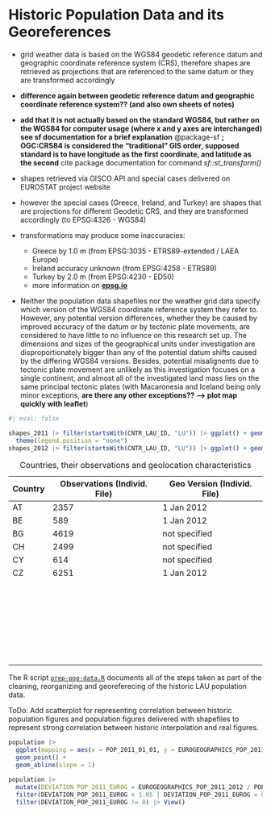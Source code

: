 # Historic Population Data and its Georeferences {#sec-AppxPopData}

-   grid weather data is based on the WGS84 geodetic reference datum and geographic coordinate reference system (CRS), therefore shapes are retrieved as projections that are referenced to the same datum or they are transformed accordingly

-   **difference again between geodetic reference datum and geographic coordinate reference system?? (and also own sheets of notes)**

-   **add that it is not actually based on the standard WGS84, but rather on the WGS84 for computer usage (where x and y axes are interchanged) see sf documentation for a brief explanation** @package-sf **; OGC:CRS84 is considered the "traditional" GIS order, supposed standard is to have longitude as the first coordinate, and latitude as the second** cite package documentation for command *sf::st_transform()*

-   shapes retrieved via GISCO API and special cases delivered on EUROSTAT project website

-   however the special cases (Greece, Ireland, and Turkey) are shapes that are projections for different Geodetic CRS, and they are transformed accordingly (to EPSG:4326 - WGS84)

-   transformations may produce some inaccuracies:

    -   Greece by 1.0 m (from EPSG:3035 - ETRS89-extended / LAEA Europe)
    -   Ireland accuracy unknown (from EPSG:4258 - ETRS89)
    -   Turkey by 2.0 m (from EPSG:4230 - ED50)
    -   more information on [**epsg.io**](epsg.io)

-   Neither the population data shapefiles nor the weather grid data specify which version of the WGS84 coordinate reference system they refer to.
    However, any potential version differences, whether they be caused by improved accuracy of the datum or by tectonic plate movements, are considered to have little to no influence on this research set up.
    The dimensions and sizes of the geographical units under investigation are disproportionately bigger than any of the potential datum shifts caused by the differing WGS84 versions.
    Besides, potential misalignents due to tectonic plate movement are unlikely as this investigation focuses on a single continent, and almost all of the investigated land mass lies on the same principal tectonic plates (with Macaronesia and Iceland being only minor exceptions, **are there any other exceptions?? --\> plot map quickly with leaflet**)

```r
#| eval: false

shapes_2011 |> filter(startsWith(CNTR_LAU_ID, "LU")) |> ggplot() + geom_sf(aes(fill = ifelse(LAU_NAME == "Eschweiler" | LAU_NAME == "Wiltz", "Highlight", "Default"))) + scale_fill_manual(values = c("Highlight" = "red", "Default" = "grey")) +
  theme(legend.position = "none")
shapes_2012 |> filter(startsWith(CNTR_LAU_ID, "LU")) |> ggplot() + geom_sf()

```

| Country | Observations (Individ. File) | Geo Version (Individ. File) |
|---------|------------------------------|-----------------------------|
| AT      | 2357                         | 1 Jan 2012                  |
| BE      | 589                          | 1 Jan 2012                  |
| BG      | 4619                         | not specified               |
| CH      | 2499                         | not specified               |
| CY      | 614                          | not specified               |
| CZ      | 6251                         | 1 Jan 2012                  |
|         |                              |                             |
|         |                              |                             |
|         |                              |                             |
|         |                              |                             |
|         |                              |                             |
|         |                              |                             |
|         |                              |                             |
|         |                              |                             |
|         |                              |                             |
|         |                              |                             |
|         |                              |                             |
|         |                              |                             |
|         |                              |                             |
|         |                              |                             |
|         |                              |                             |
|         |                              |                             |
|         |                              |                             |
|         |                              |                             |
|         |                              |                             |
|         |                              |                             |
|         |                              |                             |
|         |                              |                             |
|         |                              |                             |
|         |                              |                             |
|         |                              |                             |
|         |                              |                             |
|         |                              |                             |
|         |                              |                             |

: Countries, their observations and geolocation characteristics

The R script [`prep-pop-data.R`](./prep-pop-data.R) documents all of the steps taken as part of the cleaning, reorganizing and georeferecing of the historic LAU population data.

ToDo: Add scatterplot for representing correlation between historic population figures and population figures delivered with shapefiles to represent strong correlation between historic interpolation and real figures.

```r
population |> 
  ggplot(mapping = aes(x = POP_2011_01_01, y = EUROGEOGRAPHICS_POP_2011_2012)) +
  geom_point() +
  geom_abline(slope = 1)

population |> 
  mutate(DEVIATION_POP_2011_EUROG = EUROGEOGRAPHICS_POP_2011_2012 / POP_2011_01_01) |> 
  filter(DEVIATION_POP_2011_EUROG > 1.05 | DEVIATION_POP_2011_EUROG < 0.95) |> 
  filter(DEVIATION_POP_2011_EUROG != 0) |> View()
```
